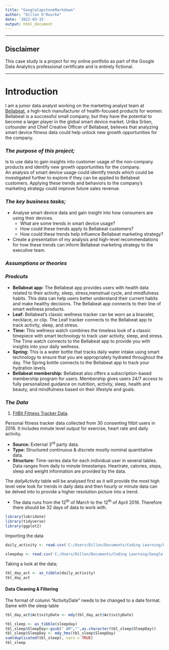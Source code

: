 ```yaml
---
title: "GoogleCapstoneMarkdown"
author: "Dillon O'Rourke"
date: '2022-03-15'
output: html_document
---
```


***
## **Disclaimer**
This case study is a project for my online portfolio as part of the Google Data Analytics professional certificate and is entirely fictional.

***
# Introduction
I am a junior data analyst working on the marketing analyst team at [Bellabeat](https://bellabeat.com/), a high-tech manufacturer of health-focused products for women. Bellabeat is a successful small company, but they have the potential to become a larger player in the global smart device market. Urška Sršen, cofounder and Chief Creative Officer of Bellabeat, believes that analyzing smart device fitness data could help unlock new growth opportunities for the company.

### *The purpose of this project;*
Is to use data to gain insights into customer usage of the non-company products and identify new growth opportunities for the company.  
An analysis of smart device usage could identify trends which could be investigated further to explore if they can be applied to Bellabeat customers. Applying these trends and behaviors to the company’s marketing strategy could improve future sales revenue.

### *The key business tasks;*
* Analyse smart device data and gain insight into how consumers are using their devices.
  + What are some trends in smart device usage?
  + How could these trends apply to Bellabeat customers?
  + How could these trends help influence Bellabeat marketing strategy?
* Create a presentation of my analysis and high-level recommendations for how these trends can inform Bellabeat marketing strategy to the executive team.

### *Assumptions or theories*

### *Prodcuts*
* **Bellabeat app:** The Bellabeat app provides users with health data related to their activity, sleep, stress,menstrual cycle, and mindfulness habits. This data can help users better understand their current habits and make healthy decisions. The Bellabeat app connects to their line of smart wellness products.
* **Leaf:** Bellabeat’s classic wellness tracker can be worn as a bracelet, necklace, or clip. The Leaf tracker connects to the Bellabeat app to track activity, sleep, and stress.
* **Time:** This wellness watch combines the timeless look of a classic timepiece with smart technology to track user activity, sleep, and stress. The Time watch connects to the Bellabeat app to provide you with insights into your daily wellness.
* **Spring:** This is a water bottle that tracks daily water intake using smart technology to ensure that you are appropriately hydrated throughout the day. The Spring bottle connects to the Bellabeat app to track your hydration levels.
* **Bellabeat membership:** Bellabeat also offers a subscription-based membership program for users. Membership gives users 24/7 access to fully personalized guidance on nutrition, activity, sleep, health and beauty, and mindfulness based on their lifestyle and goals.

### *The Data*
1. [FitBit Fitness Tracker Data](https://www.kaggle.com/arashnic/fitbit).  

Personal fitness tracker data collected from 30 consenting fitbit users in 2016. It includes minute level output for exercise, heart rate and daily activity.  

* **Source:** External 3<sup>rd</sup> party data.
* **Type:** Structured continuous & discrete mostly nominal quantitative data.
* **Structure:** Time-series data for each individual user in several tables. Data ranges from daily to minute timestamps. Heartrate, calories, steps, sleep and weight information are provided by the data.

The *dailyActivity* table will be analysed first as it will provide the most high level veiw look for trends in daily data and then hourly or minute data can be delved into to provide a higher resolution picture into a trend.

* The data runs from the 12<sup>th</sup> of March to the 12<sup>th</sup> of April 2016. Therefore there should be 32 days of data to work with.

```r
library(lubridate)
library(tidyverse)
library(ggplot2)
```


Importing the data

```r
daily_activity <- read.csv('C:/Users/Dillon/Documents/Coding Learning/Google Data Analytics Course/Google Data Analytics Capstone Complete a Case Study/Data/Fitabase Data 3.12.16-4.11.16/dailyActivity_merged.csv')

sleepday <- read.csv('C:/Users/Dillon/Documents/Coding Learning/Google Data Analytics Course/Google Data Analytics Capstone Complete a Case Study/Data/Fitabase Data 3.12.16-4.11.16/SleepDay_merged.csv')
```

Taking a look at the data;
```r
tbl_day_act <- as_tibble(daily_activity)
tbl_day_act
```

#### Data Cleaning & Filtering
The format of column "ActivityDate" needs to be changed to a date format. Same with the sleep table
```r
tbl_day_act$ActivityDate <- mdy(tbl_day_act$ActivityDate)
```


```r
tbl_sleep <- as_tibble(sleepday)
tbl_sleep$SleepDay<-gsub(" AM","",as.character(tbl_sleep$SleepDay))
tbl_sleep$SleepDay <- mdy_hms(tbl_sleep$SleepDay)
sum(duplicated(tbl_sleep), vars = TRUE)
tbl_sleep
```

